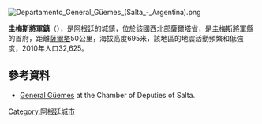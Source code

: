[[Image:Departamento_General_Güemes_(Salta_-_Argentina).png|right]]
{{Coord|24|40|S|65|3|W|display=title}}

'''圭梅斯將軍鎮'''（{{lang-es|General Güemes}}），是[[阿根廷|阿根廷]]的城鎮，位於該國西北部[[薩爾塔省|薩爾塔省]]，是[[圭梅斯將軍縣_(薩爾塔省)|圭梅斯將軍縣]]的首府，距離[[薩爾塔|薩爾塔]]50公里，海拔高度695米，該地區的地震活動頻繁和低強度，2010年人口32,625。

==參考資料==
* [https://web.archive.org/web/20061005105028/http://www.camdipsalta.gov.ar/INFSALTA/depguemes.htm General Güemes] at the Chamber of Deputies of Salta.

{{Argentina-geo-stub}}
[[Category:阿根廷城市|Category:阿根廷城市]]